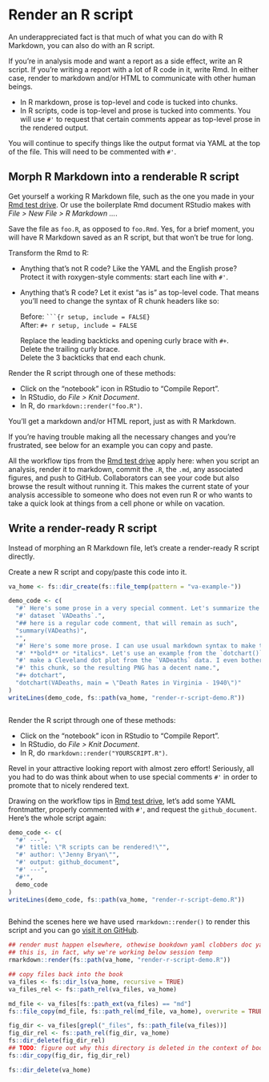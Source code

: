 # Render an R script {#r-test-drive}

An underappreciated fact is that much of what you can do with R Markdown, you can also do with an R script.

If you're in analysis mode and want a report as a side effect, write an R script. If you're writing a report with a lot of R code in it, write Rmd. In either case, render to markdown and/or HTML to communicate with other human beings.

  * In R markdown, prose is top-level and code is tucked into chunks.
  * In R scripts, code is top-level and prose is tucked into comments. You will use `#'` to request that certain comments appear as top-level prose in the rendered output.

You will continue to specify things like the output format via YAML at the top of the file. This will need to be commented with `#'`.

## Morph R Markdown into a renderable R script

Get yourself a working R Markdown file, such as the one you made in your [Rmd test drive](#rmd-test-drive). Or use the boilerplate Rmd document RStudio makes with *File > New File > R Markdown ...*.

Save the file as `foo.R`, as opposed to `foo.Rmd`. Yes, for a brief moment, you will have R Markdown saved as an R script, but that won't be true for long.

Transform the Rmd to R:

  * Anything that's not R code? Like the YAML and the English prose? Protect it with roxygen-style comments: start each line with `#'`.
  * Anything that's R code? Let it exist "as is" as top-level code. That means you'll need to change the syntax of R chunk headers like so:
  
    Before: ` ```{r setup, include = FALSE}`  
    After: `#+ r setup, include = FALSE`

    Replace the leading backticks and opening curly brace with `#+`.  
    Delete the trailing curly brace.  
    Delete the 3 backticks that end each chunk.

Render the R script through one of these methods:

  * Click on the "notebook" icon in RStudio to "Compile Report".
  * In RStudio, do *File > Knit Document*.
  * In R, do `rmarkdown::render("foo.R")`.

You'll get a markdown and/or HTML report, just as with R Markdown.

If you're having trouble making all the necessary changes and you're frustrated, see below for an example you can copy and paste.

All the workflow tips from the [Rmd test drive](#rmd-test-drive) apply here: when you script an analysis, render it to markdown, commit the `.R`, the `.md`, any associated figures, and push to GitHub. Collaborators can see your code but also browse the result without running it. This makes the current state of your analysis accessible to someone who does not even run R or who wants to take a quick look at things from a cell phone or while on vacation.

## Write a render-ready R script

Instead of morphing an R Markdown file, let's create a render-ready R script directly.

Create a new R script and copy/paste this code into it.

```r
va_home <- fs::dir_create(fs::file_temp(pattern = "va-example-"))
```


```r
demo_code <- c(
  "#' Here's some prose in a very special comment. Let's summarize the built-in",
  "#' dataset `VADeaths`.",
  "## here is a regular code comment, that will remain as such",
  "summary(VADeaths)",
  "",
  "#' Here's some more prose. I can use usual markdown syntax to make things",
  "#' **bold** or *italics*. Let's use an example from the `dotchart()` help to",
  "#' make a Cleveland dot plot from the `VADeaths` data. I even bother to name",
  "#' this chunk, so the resulting PNG has a decent name.",
  "#+ dotchart",
  "dotchart(VADeaths, main = \"Death Rates in Virginia - 1940\")"
)
writeLines(demo_code, fs::path(va_home, "render-r-script-demo.R"))
```

```r
```

Render the R script through one of these methods:

  *  Click on the "notebook" icon in RStudio to "Compile Report".
  * In RStudio, do *File > Knit Document*.
  * In R, do `rmarkdown::render("YOURSCRIPT.R")`.

Revel in your attractive looking report with almost zero effort! Seriously, all you had to do was think about when to use special comments `#'` in order to promote that to nicely rendered text.

Drawing on the workflow tips in [Rmd test drive](#rmd-test-drive), let's add some YAML frontmatter, properly commented with `#'`, and request the `github_document`. Here's the whole script again:

```r
demo_code <- c(
  "#' ---",
  "#' title: \"R scripts can be rendered!\"",
  "#' author: \"Jenny Bryan\"",
  "#' output: github_document",
  "#' ---",
  "#'",
  demo_code
)
writeLines(demo_code, fs::path(va_home, "render-r-script-demo.R"))
```

```r
```

Behind the scenes here we have used `rmarkdown::render()` to render this script and you can go [visit it on GitHub](https://github.com/jennybc/happy-git-with-r/blob/master/render-r-script-demo.md).

```r
## render must happen elsewhere, othewise bookdown yaml clobbers doc yaml
## this is, in fact, why we're working below session temp
rmarkdown::render(fs::path(va_home, "render-r-script-demo.R"))

## copy files back into the book
va_files <- fs::dir_ls(va_home, recursive = TRUE)
va_files_rel <- fs::path_rel(va_files, va_home)

md_file <- va_files[fs::path_ext(va_files) == "md"]
fs::file_copy(md_file, fs::path_rel(md_file, va_home), overwrite = TRUE)

fig_dir <- va_files[grepl("_files", fs::path_file(va_files))]
fig_dir_rel <- fs::path_rel(fig_dir, va_home)
fs::dir_delete(fig_dir_rel)
## TODO: figure out why this directory is deleted in the context of bookdown
fs::dir_copy(fig_dir, fig_dir_rel)

fs::dir_delete(va_home)
```
